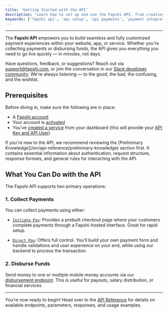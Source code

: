 ```yaml
---
title: 'Getting Started with the API'
description: 'Learn how to set up and use the Fapshi API, from creating API keys to making authenticated requests and understanding the API’s structure and capabilities.'
keywords: ['fapshi api', 'api setup', 'api payments', 'payment integration', 'developer api']
---
```


---

The **Fapshi API** empowers you to build seamless and fully customized payment experiences within your website, app, or service. Whether you're collecting payments or disbursing funds, the API gives you everything you need to go live quickly — in minutes, not days.

Have questions, feedback, or suggestions? Reach out via [support@fapshi.com](mailto:support@fapshi.com), or join the conversation in our [Slack developer community](https://fapshicommunity.slack.com/archives/C034Q50QB6U). We're always listening — to the good, the bad, the confusing, and the wishlist.

## Prerequisites

Before diving in, make sure the following are in place:

- A [Fapshi account](https://dashboard.fapshi.com/register)
- Your account is [activated](/en/guides/getting-started/activate-account)
- You’ve [created a service](/en/api-reference/create-a-service) from your dashboard (this will provide your [API Key and API User](/en/api-reference/preliminary-knowledge/api-credentials))

<Note>
If you're new to the API, we recommend reviewing the [Preliminary Knowledge](/en/api-reference/preliminary-knowledge) section first. It contains essential information about authentication, request structure, response formats, and general rules for interacting with the API.
</Note>

## What You Can Do with the API

The Fapshi API supports two primary operations:

### 1. **Collect Payments**

You can collect payments using either:

- [`Initiate Pay`](/en/api-reference/endpoints/initiate-pay): Provides a prebuilt checkout page where your customers complete payments through a Fapshi-hosted interface. Great for rapid setup.
  
- [`Direct Pay`](/en/api-reference/endpoints/direct-pay): Offers full control. You’ll build your own payment form and handle validations and user experience on your end, while using our backend to process the transaction.

### 2. **Disburse Funds**

Send money to one or multiple mobile money accounts via our [disbursement endpoint](/en/api-reference/endpoints/payout). This is useful for payouts, salary distribution, or financial services.

---

You’re now ready to begin! Head over to the [API Reference](/en/api-reference/) for details on available endpoints, parameters, responses, and usage examples.
